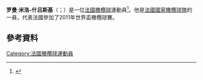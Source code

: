 '''罗曼·米洛-什吕斯基'''（{{lang-fr|Romain Millo-Chluski}}；{{bd|1983年|4月20日}}）是一位[[法國|法國]][[橄欖球|橄欖球]]運動員<ref>{{cite news|url=http://www.guardian.co.uk/sport/2009/mar/09/millo-chluskl-injury |title=The France Romain Millo-Chluski has been ruled out of Sunday's Six Nations game against England | Sport | guardian.co.uk |publisher=Guardian |date= 9 March 2009|accessdate=2010-05-12 | location=London}}</ref>。他是[[法國國家橄欖球隊|法國國家橄欖球隊]]的一員，代表法國參加了2011年世界盃橄欖球賽。

==參考資料==
{{Reflist}}
[[Category:法國橄欖球運動員|Category:法國橄欖球運動員]]